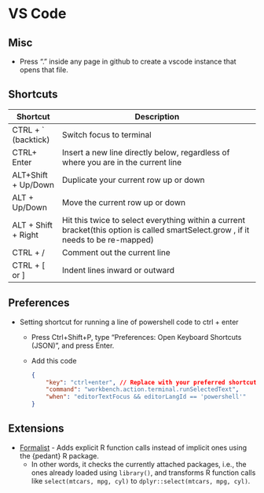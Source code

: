 # VS Code {#sec-ide-vsc .unnumbered}

## Misc {#sec-ide-vsc-misc .unnumbered}

-   Press "." inside any page in github to create a vscode instance that opens that file.

## Shortcuts {#sec-ide-vsc-shcts .unnumbered}

| Shortcut | Description |
|---------------|---------------------------------------------------------|
| CTRL + \` (backtick) | Switch focus to terminal |
| CTRL+ Enter | Insert a new line directly below, regardless of where you are in the current line |
| ALT+Shift + Up/Down | Duplicate your current row up or down |
| ALT + Up/Down | Move the current row up or down |
| ALT + Shift + Right | Hit this twice to select everything within a current bracket(this option is called smartSelect.grow , if it needs to be re-mapped) |
| CTRL + / | Comment out the current line |
| CTRL + \[ or \] | Indent lines inward or outward |

## Preferences

-   Setting shortcut for running a line of powershell code to ctrl + enter
    -   Press Ctrl+Shift+P, type "Preferences: Open Keyboard Shortcuts (JSON)", and press Enter.

    -   Add this code

        ``` json
        {
            "key": "ctrl+enter", // Replace with your preferred shortcut
            "command": "workbench.action.terminal.runSelectedText",
            "when": "editorTextFocus && editorLangId == 'powershell'"
        }
        ```

## Extensions

-   [Formalist](https://open-vsx.org/extension/atsyplenkov/formalist) - Adds explicit R function calls instead of implicit ones using the {pedant} R package.
    -   In other words, it checks the currently attached packages, i.e., the ones already loaded using `library()`, and transforms R function calls like `select(mtcars, mpg, cyl)` to `dplyr::select(mtcars, mpg, cyl)`.
